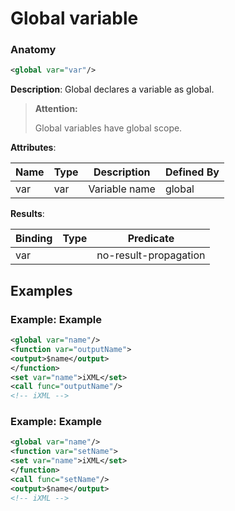 # Global variable

### Anatomy

```xml
<global var="var"/>
```

 **Description**:
 Global declares a variable as global.


> **Attention:**
>
> Global variables have global scope.

**Attributes**:

| Name | Type | Description | Defined By |
| ---- | ---- | ----------- | ---------- |
| var | var | Variable name | global |


**Results**:

| Binding | Type | Predicate |
| ------- | ---- | --------- |
| var |  | no-result-propagation |


## Examples

### Example: Example

```xml
<global var="name"/>
<function var="outputName">
<output>$name</output>
</function>
<set var="name">iXML</set>
<call func="outputName"/>
<!-- iXML -->
```

### Example: Example

```xml
<global var="name"/>
<function var="setName">
<set var="name">iXML</set>
</function>
<call func="setName"/>
<output>$name</output>
<!-- iXML -->
```

